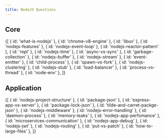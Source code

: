```yaml
---
title: NodeJS Questions
---
```



## Core

<List path="questions/nodejs/">
	{[
		{ id: 'what-is-nodejs' },
		{ id: 'chrome-v8-engine' },
		{ id: 'libuv' },
		{ id: 'nodejs-features' },
		{ id: 'nodejs-event-loop' },
		{ id: 'nodejs-reactor-pattern' },
		{ id: 'repl' },
		{ id: 'nodejs-time' },
		{ id: 'async-vs-sync' },
		{ id: 'garbage-collection' },
		{ id: 'nodejs-buffer' },
		{ id: 'nodejs-stream' },
		{ id: 'event-emitter' },
		{ id: 'child-process' },
		{ id: 'spawn-vs-fork' },
		{ id: 'nodejs-clustering' },
		{ id: 'nodejs-stub' },
		{ id: 'load-balancer' },
		{ id: 'process-vs-thread' },
		{ id: 'node-env' },
    ]}

</List>

## Application

<List path="questions/nodejs/">
	{[
		{ id: 'nodejs-project-structure' },
		{ id: 'package-json' },
		{ id: 'express-app-vs-server' },
		{ id: 'package-lock-json' },
		{ id: 'tilde-and-carret-packge-json' },
		{ id: 'nodejs-middleware' },
		{ id: 'nodejs-error-handling' },
		{ id: 'daemon-process' },
		{ id: 'memory-leaks' },
		{ id: 'nodejs-app-perfomance' },
		{ id: 'microservices-communication' },
		{ id: 'nodejs-app-debug' },
		{ id: 'nodejs-jwt' },
		{ id: 'nodejs-routing' },
		{ id: 'put-vs-patch' },
		{ id: 'how-to-large-files' },
	]}
</List>
